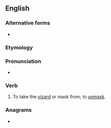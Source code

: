 ==English==

===Alternative forms===
* {{l|en|unvizard}}

===Etymology===
{{prefix|en|un|visard}}

===Pronunciation===
* {{IPA|en|/ʌnˈvɪzə(ɹ)d/}}

===Verb===
{{en-verb}}

# {{lb|en|obsolete}} To take the [[vizard]] or mask from; to [[unmask]].
#: {{rfquotek|en|John Milton}}

===Anagrams===
* {{anagrams|en|a=adinrsuv|DNA virus|varunids}}